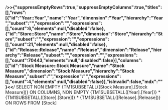 /**>>{"suppressEmptyRows":true,"suppressEmptyColumns":true,"titles":[],"rows":[{"id":"Year::Year","name":"Year","dimension":"Year","hierarchy":"Year","subset":"","expression":"","expressions":[],"count":6,"elements":null,"disabled":false},{"id":"Store::Store","name":"Store","dimension":"Store","hierarchy":"Store","subset":"","expression":"","expressions":[],"count":21,"elements":null,"disabled":false},{"id":"Release::Release","name":"Release","dimension":"Release","hierarchy":"Release","subset":"","expression":"","expressions":[],"count":70443,"elements":null,"disabled":false}],"columns":[{"id":"Stock Measure::Stock Measure","name":"Stock Measure","dimension":"Stock Measure","hierarchy":"Stock Measure","subset":"","expression":"","expressions":[],"count":4,"elements":null,"disabled":false}],"isInvalid":false,"mdx":""}<<**/ SELECT NON EMPTY {TM1SUBSETALL([Stock Measure].[Stock Measure])} ON COLUMNS, NON EMPTY {TM1SUBSETALL([Year].[Year])} * {TM1SUBSETALL([Store].[Store])} * {TM1SUBSETALL([Release].[Release])} ON ROWS  FROM [Stock]